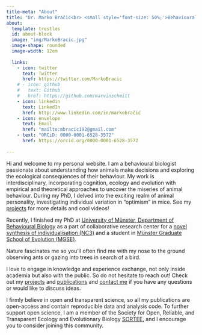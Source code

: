 ```yaml
---
title-meta: "About"
title: "Dr. Marko Bračić<br> <small style='font-size: 50%;'>Behavioural biologist</small>"
about:
  template: trestles
  id: about-block
  image: "img/MarkoBracic.jpg"
  image-shape: rounded
  image-width: 12em
  
  links:
    - icon: twitter
      text: Twitter
      href: https://twitter.com/MarkoBracic
    # - icon: github
    #   text: Github
    #   href: https://github.com/marvinschmitt
    - icon: linkedin
      text: LinkedIn
      href: http://www.linkedin.com/in/markobračić
    - icon: envelope
      text: Email
      href: "mailto:mbracic192@gmail.com" 
    - text: "ORCiD: 0000-0001-6528-3572"
      href: https://orcid.org/0000-0001-6528-3572
      
---
```


Hi and welcome to my personal website. I am a behavioural biologist passionate about understanding how animals make decisions and exploring the ecological consequences of their behaviour. My work is interdisciplinary, incorporating cognition, ecology and evolution with empirical and theoretical approaches to uncover the miseries of animal behaviour. During my PhD, I delved into the exciting realm of animal personality, investigating individual variation in "optimism" in mice. See my [projects](projects/) for more details and cool videos!

Recently, I finished my PhD at [University of Münster, Department of Behavioural Biology](https://www.uni-muenster.de/Biologie.NeuroVer/Verhaltensbiologie/en/Team/index.html) as a part of collaborative research center for a [novel synthesis of individualisation (NC3)](https://www.uni-bielefeld.de/fakultaeten/biologie/forschung/verbuende/sfb_nc3/about/index.xml) and a student in [Münster Graduate School of Evolution (MGSE)](https://www.uni-muenster.de/Evolution/mgse/people/markobracic.html).

Nature fascinates me so you'll often find me with my nose to the ground observing ants or gazing into trees in search of a bird.

I love to engage in knowledge and experience exchange, not only inside academia but also with the public. So do not hesitate to reach out! Check out my [projects](projects/) and [publications](publications/) and [contact me](mailto:mbracic192@gmail.com) if you have any questions or would like to discuss ideas. 

I firmly believe in open and transparent science, so all my publications are open-access and contain reproducible data and analysis code. To further support open science, I am a member of the Society for Open, Reliable, and Transparent Ecology and Evolutionary Biology [SORTEE](https://www.sortee.org/), and I encourage you to consider joining this community.